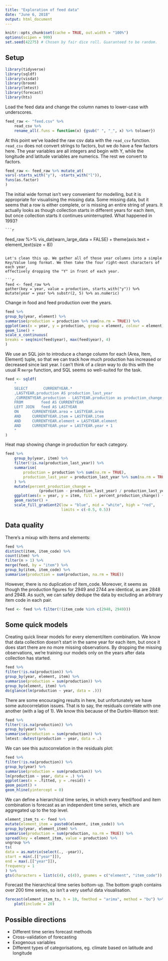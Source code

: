 ```yaml
---
title: "Exploration of feed data"
date: "June 6, 2018"
output: html_document
---
```

    
```r
knitr::opts_chunk$set(cache = TRUE, out.width = "100%")
options(scipen = 999)
set.seed(42275) # Chosen by fair dice roll. Guaranteed to be random.
```

## Setup
```r
library(tidyverse)
library(sqldf)
library(visdat)
library(broom)
library(lmtest) 
library(forecast)
library(hts)
```

Load the feed data and change the column names to lower-case with underscores.

```r
feed_raw <- "feed.csv" %>% 
    read_csv %>% 
    rename_all(.funs = function(x) {gsub(" ", "_", x) %>% tolower})
```

At this point we've loaded the raw csv data with the `read_csv` function. 
`read_csv` does not convert strings to factors, but we do have a few factors
here. The year variables are all integers and begin with Y, while the longitude
and latitude variables are numerics. The rest we convert to factors.

```r
feed_raw <- feed_raw %>% mutate_at(
vars(-starts_with("y"), -starts_with("l")), 
funs(as.factor)
)
```

The initial wide format isn't very convenient for modelling, but it is 
appropriate for visualising the missing data.
Some missing data, but it seems that a row is either complete, or is missing
an entire string of years. It actually looks as though collection starts in 
different years for each item, but once collection starts it continues
uninterrupted. What happened in 1993?
    
    ```r
feed_raw %>% vis_dat(warn_large_data = FALSE) +
    theme(axis.text = element_text(size = 8)) 
```

Let's clean this up. We gather all of those year columns into a simple 
Key/Value long format. We then take the four right-most characters of each year,
effectively dropping the "Y" in front of each year.

```r
feed <- feed_raw %>% 
gather(key = year, value = production, starts_with("y")) %>% 
mutate(year = year %>% substr(2, 5) %>% as.numeric)
```

Change in food and feed production over the years.
```r
feed %>%
group_by(year, element) %>% 
summarise(production = production %>% sum(na.rm = TRUE)) %>%
ggplot(aes(x = year, y = production, group = element, colour = element)) +
geom_line() + 
scale_x_continuous(
breaks = seq(min(feed$year), max(feed$year), 4)
)
```

We use an SQL join to introduce a change column for each (Area, Item,
Element) tuple, so that we can track how much production has increased or
decreased since last year. I can't think of a *clean* way to do this with the
usual R `merge` function, and SQL seems so well-suited for the task.

```r
feed <- sqldf(
    "
    SELECT       CURRENTYEAR.*
    ,LASTYEAR.production AS production_last_year
    ,CURRENTYEAR.production - LASTYEAR.production as production_change
    FROM        feed AS CURRENTYEAR
    LEFT JOIN   feed AS LASTYEAR
    ON      CURRENTYEAR.area = LASTYEAR.area
    AND     CURRENTYEAR.item = LASTYEAR.item
    AND     CURRENTYEAR.element = LASTYEAR.element
    AND     CURRENTYEAR.year = LASTYEAR.year + 1
    "
)
```

Heat map showing change in production for each category.

```r
feed %>% 
    group_by(year, item) %>%
    filter(!is.na(production_last_year)) %>% 
    summarise(
        production = production %>% sum(na.rm = TRUE),
        production_last_year = production_last_year %>% sum(na.rm = TRUE)
    ) %>% 
    mutate(percent_production_change = 
               (production - production_last_year) / production_last_year) %>% 
    ggplot(aes(x = year, y = item, fill = percent_production_change)) +
    geom_raster() +
    scale_fill_gradient2(low = "blue", mid = "white", high = "red",
                         limits = c(-0.5, 0.5))
```

## Data quality

There's a mixup with items and elements:

```r
feed %>% 
distinct(item, item_code) %>% 
count(item) %>% 
filter(n > 1) %>% 
merge(feed, by = "item") %>% 
group_by(item, item_code) %>% 
summarise(production = sum(production, na.rm = TRUE))
```

However, there is no duplication of item_code. Moreover, it seems as though
the production figures for 2949 and 2744 are identical, as are 2848 and 2948.
As such, we can safely dedupe the data by excluding an arbitrary item code in 
each pair.

```r
feed <- feed %>% filter(!(item_code %in% c(2948, 2949)))
```

## Some quick models

Creating quick linear models for every element/item combination. We know that 
data collection doesn't start in the same year for each item, but once it does
start there are no more missing observations. By dropping the missing 
observations, we're training our models only on the years after data collection
has started.

```r
feed %>% 
filter(!is.na(production)) %>% 
group_by(year, element, item) %>% 
summarise(production = sum(production)) %>% 
group_by(element, item) %>% 
do(glance(lm(production ~ year, data = .)))
```

There are some encouraging results in here, but unfortunately we have some 
autocorrelation issues. That is to say, the residuals correlate with one
another (with a lag of 1). We know this because of the Durbin-Watson test:

```r
feed %>% 
filter(!is.na(production)) %>% 
group_by(year) %>% 
summarise(production = sum(production)) %>% 
lmtest::dwtest(production ~ year, data = .)
```

We can see this autocorrelation in the residuals plot:

```r
feed %>% 
filter(!is.na(production)) %>%
group_by(year) %>% 
summarise(production = sum(production)) %>% 
lm(production ~ year, data = .) %>% 
ggplot(aes(x = .fitted, y = .resid)) + 
geom_point() + 
geom_hline(yintercept = 0)
```

We can define a hierarchical time series, in which every feed/food and item
combination is forecast as an independent time series, which are aggregated
up to the top level.

```r
element_item_ts <- feed %>% 
mutate(element_item = paste0(element, item_code)) %>% 
group_by(year, element_item) %>% 
summarise(production = sum(production, na.rm = TRUE)) %>% 
spread(key = element_item, value = production) %>%
ungroup %>% 
ts( 
data = as.matrix(select(., -year)),
start = min(.[["year"]]), 
end = max(.[["year"]]), 
frequency = 1 
) %>% 
gts(characters = list(c(4), c(4)), gnames = c("element", "item_code"))
```

Forecast the hierarchical time series bottom-up. The bottom graph contains over
200 time series, so isn't a very useful data visualisation.
```r
forecast(element_item_ts, h = 10, fmethod = "arima", method = "bu") %>% 
    plot(include = 20)
```

## Possible directions

* Different time series forecast methods
* Cross-validation of forecasting
* Exogenous variables
* Different types of categorisations, eg. climate based on latitude and longitude
